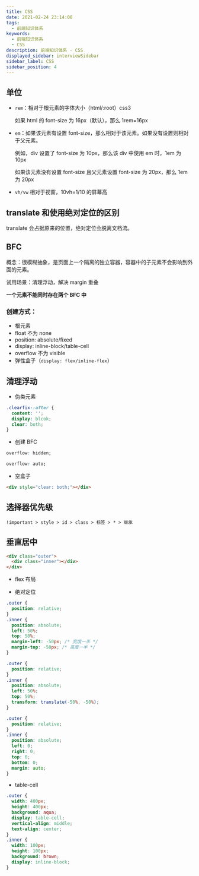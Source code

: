```yaml
---
title: CSS
date: 2021-02-24 23:14:08
tags:
  - 前端知识体系
keywords:
  - 前端知识体系
  - CSS
description: 前端知识体系 - CSS
displayed_sidebar: interviewSidebar
sidebar_label: CSS
sidebar_position: 4
---
```



## 单位

- `rem`：相对于根元素的字体大小（html/:root）css3

  如果 html 的 font-size 为 16px（默认），那么 1rem=16px

- `em`：如果该元素有设置 font-size，那么相对于该元素。如果没有设置则相对于父元素。

  例如，div 设置了 font-size 为 10px，那么该 div 中使用 em 时，1em 为 10px

  如果该元素没有设置 font-size 且父元素设置 font-size 为 20px，那么 1em 为 20px

- `vh/vw` 相对于视窗，10vh=1/10 的屏幕高

## translate 和使用绝对定位的区别

translate 会占据原来的位置，绝对定位会脱离文档流。

## BFC

概念：很模糊抽象，是页面上一个隔离的独立容器，容器中的子元素不会影响到外面的元素。

试用场景：清理浮动，解决 margin 重叠

**一个元素不能同时存在两个 BFC 中**

### 创建方式：

- 根元素
- float 不为 none
- position: absolute/fixed
- display: inline-block/table-cell
- overflow 不为 visible
- 弹性盒子（`display: flex/inline-flex`）

## 清理浮动

- 伪类元素

```css
.clearfix::after {
  content: '';
  display: blcok;
  clear: both;
}
```

- 创建 BFC

```css
overflow: hidden;

overflow: auto;
```

- 空盒子

```html
<div style="clear: both;"></div>
```

## 选择器优先级

`!important > style > id > class > 标签 > * > 继承`

## 垂直居中

```html title=html
<div class="outer">
  <div class="inner"></div>
</div>
```

- flex 布局

- 绝对定位

<Tabs>
  <TabItem value="已知子元素宽高" label="已知子元素宽高">

```css
.outer {
  position: relative;
}
.inner {
  position: absolute;
  left: 50%;
  top: 50%;
  margin-left: -50px; /* 宽度一半 */
  margin-top: -50px; /* 高度一半 */
}
```

  </TabItem>
  <TabItem value="未知子元素宽高" label="未知子元素宽高">

```css
.outer {
  position: relative;
}
.inner {
  position: absolute;
  left: 50%;
  top: 50%;
  transform: translate(-50%, -50%);
}
```

  </TabItem>
  <TabItem value="margin" label="margin">

```css
.outer {
  position: relative;
}
.inner {
  position: absolute;
  left: 0;
  right: 0;
  top: 0;
  bottom: 0;
  margin: auto;
}
```

  </TabItem>
</Tabs>

- table-cell

```css
.outer {
  width: 400px;
  height: 400px;
  background: aqua;
  display: table-cell;
  vertical-align: middle;
  text-align: center;
}
.inner {
  width: 100px;
  height: 100px;
  background: brown;
  display: inline-block;
}
```
